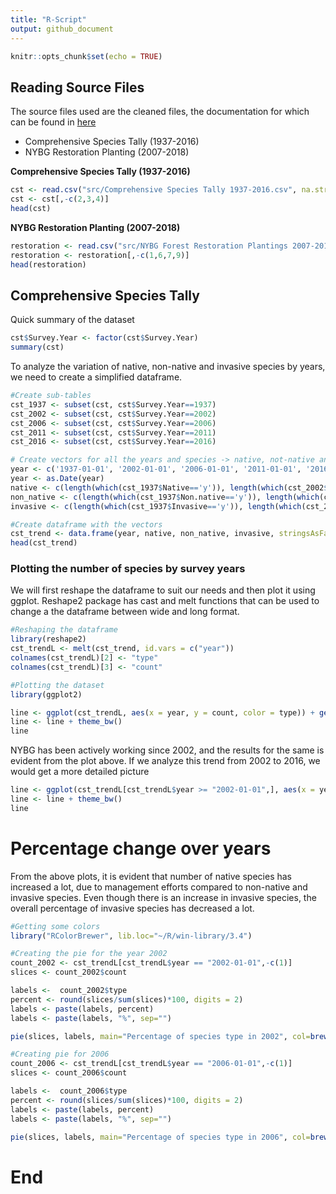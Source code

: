```yaml
---
title: "R-Script"
output: github_document
---
```


```r
knitr::opts_chunk$set(echo = TRUE)
```

## Reading Source Files

The source files used are the cleaned files, the documentation for which can be found in [here](Deliverables/4%20Data%20Cleaning/Data%20Cleaning.md)

* Comprehensive Species Tally (1937-2016)
* NYBG Restoration Planting (2007-2018)

**Comprehensive Species Tally (1937-2016)**
```r
cst <- read.csv("src/Comprehensive Species Tally 1937-2016.csv", na.strings = "na")
cst <- cst[,-c(2,3,4)]
head(cst)
```

**NYBG Restoration Planting (2007-2018)**
```r
restoration <- read.csv("src/NYBG Forest Restoration Plantings 2007-2018.csv")
restoration <- restoration[,-c(1,6,7,9)]
head(restoration)
```

## Comprehensive Species Tally
Quick summary of the dataset
```r
cst$Survey.Year <- factor(cst$Survey.Year)
summary(cst)
```
To analyze the variation of native, non-native and invasive species by years, we need to create a simplified dataframe.
```r
#Create sub-tables
cst_1937 <- subset(cst, cst$Survey.Year==1937)
cst_2002 <- subset(cst, cst$Survey.Year==2002)
cst_2006 <- subset(cst, cst$Survey.Year==2006)
cst_2011 <- subset(cst, cst$Survey.Year==2011)
cst_2016 <- subset(cst, cst$Survey.Year==2016)

# Create vectors for all the years and species -> native, not-native and invasive
year <- c('1937-01-01', '2002-01-01', '2006-01-01', '2011-01-01', '2016-01-01')
year <- as.Date(year)
native <- c(length(which(cst_1937$Native=='y')), length(which(cst_2002$Native=='y')), length(which(cst_2006$Native=='y')), length(which(cst_2011$Native=='y')), length(which(cst_2016$Native=='y')))
non_native <- c(length(which(cst_1937$Non.native=='y')), length(which(cst_2002$Non.native=='y')), length(which(cst_2006$Non.native=='y')), length(which(cst_2011$Non.native=='y')), length(which(cst_2016$Non.native=='y')))
invasive <- c(length(which(cst_1937$Invasive=='y')), length(which(cst_2002$Invasive=='y')), length(which(cst_2006$Invasive=='y')), length(which(cst_2011$Invasive=='y')), length(which(cst_2016$Invasive=='y')))

#Create dataframe with the vectors
cst_trend <- data.frame(year, native, non_native, invasive, stringsAsFactors = FALSE)
head(cst_trend)
```

### Plotting the number of species by survey years
We will first reshape the dataframe to suit our needs and then plot it using ggplot. Reshape2 package has cast and melt functions that can be used to change a the dataframe between wide and long format.
```r
#Reshaping the dataframe
library(reshape2)
cst_trendL <- melt(cst_trend, id.vars = c("year"))
colnames(cst_trendL)[2] <- "type"
colnames(cst_trendL)[3] <- "count"

#Plotting the dataset
library(ggplot2)

line <- ggplot(cst_trendL, aes(x = year, y = count, color = type)) + geom_line(size=1) + geom_point(size=2)+ ggtitle("Species Count from 1937 to 2016") + labs(x="Years", y="Species Count")
line <- line + theme_bw()
line
```

NYBG has been actively working since 2002, and the results for the same is evident from the plot above. If we analyze this trend from 2002 to 2016, we would get a more detailed picture

```r
line <- ggplot(cst_trendL[cst_trendL$year >= "2002-01-01",], aes(x = year, y = count, color = type)) + geom_line(size=1) + geom_point(size=2) + ggtitle("Species Count from 2002 to 2016") + labs(x="Years", y="Species Count")
line <- line + theme_bw()
line
```

# Percentage change over years
From the above plots, it is evident that number of native species has increased a lot, due to management efforts compared to non-native and invasive species. Even though there is an increase in invasive species, the overall percentage of invasive species has decreased a lot.

```r
#Getting some colors
library("RColorBrewer", lib.loc="~/R/win-library/3.4")

#Creating the pie for the year 2002
count_2002 <- cst_trendL[cst_trendL$year == "2002-01-01",-c(1)]
slices <- count_2002$count

labels <-  count_2002$type
percent <- round(slices/sum(slices)*100, digits = 2)
labels <- paste(labels, percent)
labels <- paste(labels, "%", sep="")

pie(slices, labels, main="Percentage of species type in 2002", col=brewer.pal(length(labels),"Pastel1"))

#Creating pie for 2006
count_2006 <- cst_trendL[cst_trendL$year == "2006-01-01",-c(1)]
slices <- count_2006$count

labels <-  count_2006$type
percent <- round(slices/sum(slices)*100, digits = 2)
labels <- paste(labels, percent)
labels <- paste(labels, "%", sep="")

pie(slices, labels, main="Percentage of species type in 2006", col=brewer.pal(length(labels),"Pastel1"))

```

# End